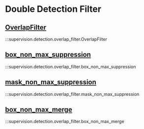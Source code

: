 

# Double Detection Filter

<div className="md-typeset">
  <h2><a href="#supervision.detection.overlap_filter.OverlapFilter">OverlapFilter</a></h2>
</div>

:::supervision.detection.overlap_filter.OverlapFilter

<div className="md-typeset">
  <h2><a href="#supervision.detection.overlap_filter.box_non_max_suppression">box_non_max_suppression</a></h2>
</div>

:::supervision.detection.overlap_filter.box_non_max_suppression

<div className="md-typeset">
  <h2><a href="#supervision.detection.overlap_filter.mask_non_max_suppression">mask_non_max_suppression</a></h2>
</div>

:::supervision.detection.overlap_filter.mask_non_max_suppression

<div className="md-typeset">
  <h2><a href="#supervision.detection.overlap_filter.box_non_max_merge">box_non_max_merge</a></h2>
</div>

:::supervision.detection.overlap_filter.box_non_max_merge